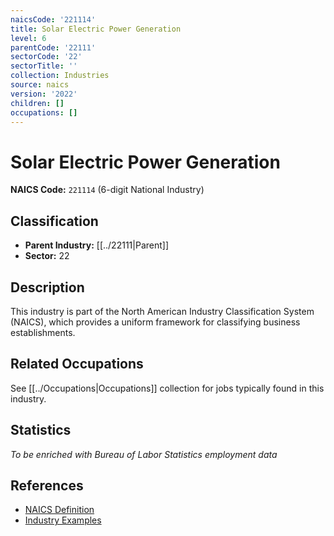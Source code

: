 ```yaml
---
naicsCode: '221114'
title: Solar Electric Power Generation
level: 6
parentCode: '22111'
sectorCode: '22'
sectorTitle: ''
collection: Industries
source: naics
version: '2022'
children: []
occupations: []
---
```

# Solar Electric Power Generation

**NAICS Code:** `221114` (6-digit National Industry)

## Classification

- **Parent Industry:** [[../22111|Parent]]
- **Sector:** 22

## Description

This industry is part of the North American Industry Classification System (NAICS), which provides a uniform framework for classifying business establishments.

## Related Occupations

See [[../Occupations|Occupations]] collection for jobs typically found in this industry.

## Statistics

*To be enriched with Bureau of Labor Statistics employment data*

## References

- [NAICS Definition](https://www.census.gov/naics/)
- [Industry Examples](https://www.census.gov/naics/2022NAICS/)
